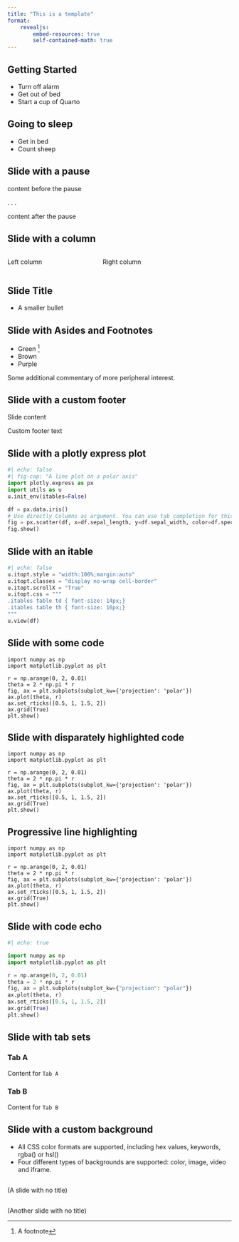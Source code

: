 ```yaml
---
title: "This is a template"
format: 
    revealjs:
        embed-resources: true
        self-contained-math: true
---
```



## Getting Started
<!-- 
General Reference: https://quarto.org/docs/presentations/revealjs/
Working with Jupyter: https://quarto.org/docs/reference/cells/cells-jupyter.html
-->

- Turn off alarm
- Get out of bed
- Start a cup of Quarto

## Going to sleep

- Get in bed
- Count sheep

## Slide with a pause

content before the pause

. . .

content after the pause

## Slide with a column
:::: {.columns}

::: {.column width="40%"}
Left column
:::

::: {.column width="60%"}
Right column
:::

::::

## Slide Title {.smaller}

- A smaller bullet

## Slide with Asides and Footnotes

- Green ^[A footnote]
- Brown
- Purple

::: aside
Some additional commentary of more peripheral interest.
:::


## Slide with a custom footer

Slide content

::: footer
Custom footer text
:::

## Slide with a plotly express plot {.smaller}
```python
#| echo: false
#| fig-cap: "A line plot on a polar axis"
import plotly.express as px
import utils as u
u.init_env(itables=False)

df = px.data.iris()
# Use directly Columns as argument. You can use tab completion for this!
fig = px.scatter(df, x=df.sepal_length, y=df.sepal_width, color=df.species, size=df.petal_length)
fig.show()
```


## Slide with an itable {.smaller .smaller .smaller .smaller} 
```python
#| echo: false
u.itopt.style = "width:100%;margin:auto"
u.itopt.classes = "display no-wrap cell-border"
u.itopt.scrollX = "True"
u.itopt.css = """
.itables table td { font-size: 14px;}
.itables table th { font-size: 16px;}
"""
u.view(df)
```

## Slide with some code
```.python
import numpy as np
import matplotlib.pyplot as plt

r = np.arange(0, 2, 0.01)
theta = 2 * np.pi * r
fig, ax = plt.subplots(subplot_kw={'projection': 'polar'})
ax.plot(theta, r)
ax.set_rticks([0.5, 1, 1.5, 2])
ax.grid(True)
plt.show()
```

## Slide with disparately highlighted code
```.python
import numpy as np
import matplotlib.pyplot as plt

r = np.arange(0, 2, 0.01)
theta = 2 * np.pi * r
fig, ax = plt.subplots(subplot_kw={'projection': 'polar'})
ax.plot(theta, r)
ax.set_rticks([0.5, 1, 1.5, 2])
ax.grid(True)
plt.show()
```

## Progressive line highlighting
```.python
import numpy as np
import matplotlib.pyplot as plt

r = np.arange(0, 2, 0.01)
theta = 2 * np.pi * r
fig, ax = plt.subplots(subplot_kw={'projection': 'polar'})
ax.plot(theta, r)
ax.set_rticks([0.5, 1, 1.5, 2])
ax.grid(True)
plt.show()
```

## Slide with code echo
```python
#| echo: true

import numpy as np
import matplotlib.pyplot as plt

r = np.arange(0, 2, 0.01)
theta = 2 * np.pi * r
fig, ax = plt.subplots(subplot_kw={"projection": "polar"})
ax.plot(theta, r)
ax.set_rticks([0.5, 1, 1.5, 2])
ax.grid(True)
plt.show()
```

## Slide with tab sets
::: {.panel-tabset}

### Tab A

Content for `Tab A`

### Tab B

Content for `Tab B`

:::

## Slide with a custom background {background-color="aquamarine"}

- All CSS color formats are supported, including hex values, keywords, rgba() or hsl()
- Four different types of backgrounds are supported: color, image, video and iframe.

## {background-color="aquamarine"}

(A slide with no title)

## {background-color="black" background-image="https://placekitten.com/100/100" background-size="100px" background-repeat="repeat"}

(Another slide with no title)